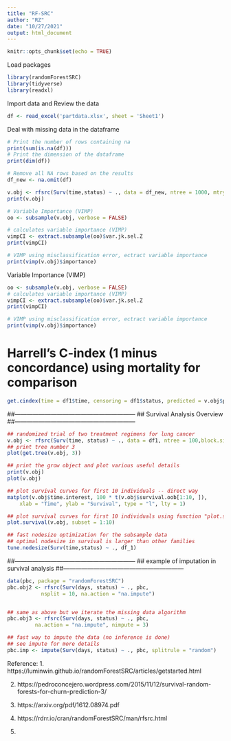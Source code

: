 ```yaml
---
title: "RF-SRC"
author: "RZ"
date: "10/27/2021"
output: html_document
---
```


```r
knitr::opts_chunk$set(echo = TRUE)
```

Load packages
```r
library(randomForestSRC)
library(tidyverse)
library(readxl)
```

Import data and Review the data
```r
df <- read_excel('partdata.xlsx', sheet = 'Sheet1')
```

Deal with missing data in the dataframe
```r
# Print the number of rows containing na 
print(sum(is.na(df)))
# Print the dimension of the dataframe
print(dim(df))

# Remove all NA rows based on the results
df_new <- na.omit(df)


```



```r

v.obj <- rfsrc(Surv(time,status) ~ ., data = df_new, ntree = 1000, mtry=5)
print(v.obj)

# Variable Importance (VIMP) 
oo <- subsample(v.obj, verbose = FALSE) 

# calculates variable importance (VIMP) 
vimpCI <- extract.subsample(oo)$var.jk.sel.Z
print(vimpCI)

# VIMP using misclassification error, ectract variable importance
print(vimp(v.obj)$importance)

```

Variable Importance (VIMP) 
```r
oo <- subsample(v.obj, verbose = FALSE) 
# calculates variable importance (VIMP) 
vimpCI <- extract.subsample(oo)$var.jk.sel.Z
print(vimpCI)

# VIMP using misclassification error, ectract variable importance
print(vimp(v.obj)$importance)

```

# Harrell’s C-index (1 minus concordance) using mortality for comparison
```r
get.cindex(time = df1$time, censoring = df1$status, predicted = v.obj$predicted.oob)
```




##------------------------------------------------------------
## Survival Analysis Overview
##------------------------------------------------------------
```r
## randomized trial of two treatment regimens for lung cancer
v.obj <- rfsrc(Surv(time, status) ~ ., data = df1, ntree = 100,block.size = 1)
## print tree number 3
plot(get.tree(v.obj, 3))

## print the grow object and plot various useful details
print(v.obj)
plot(v.obj)

## plot survival curves for first 10 individuals -- direct way
matplot(v.obj$time.interest, 100 * t(v.obj$survival.oob[1:10, ]),
    xlab = "Time", ylab = "Survival", type = "l", lty = 1)

## plot survival curves for first 10 individuals using function "plot.survival" 
plot.survival(v.obj, subset = 1:10)

## fast nodesize optimization for the subsample data
## optimal nodesize in survival is larger than other families
tune.nodesize(Surv(time,status) ~ ., df_1)
```




##------------------------------------------------------------
## example of imputation in survival analysis
##------------------------------------------------------------
```r
data(pbc, package = "randomForestSRC")
pbc.obj2 <- rfsrc(Surv(days, status) ~ ., pbc,
           nsplit = 10, na.action = "na.impute")


## same as above but we iterate the missing data algorithm
pbc.obj3 <- rfsrc(Surv(days, status) ~ ., pbc,
         na.action = "na.impute", nimpute = 3)

## fast way to impute the data (no inference is done)
## see impute for more details
pbc.imp <- impute(Surv(days, status) ~ ., pbc, splitrule = "random")
```














Reference:
1. https://luminwin.github.io/randomForestSRC/articles/getstarted.html

2. https://pedroconcejero.wordpress.com/2015/11/12/survival-random-forests-for-churn-prediction-3/

3. https://arxiv.org/pdf/1612.08974.pdf

4. https://rdrr.io/cran/randomForestSRC/man/rfsrc.html

5. 
